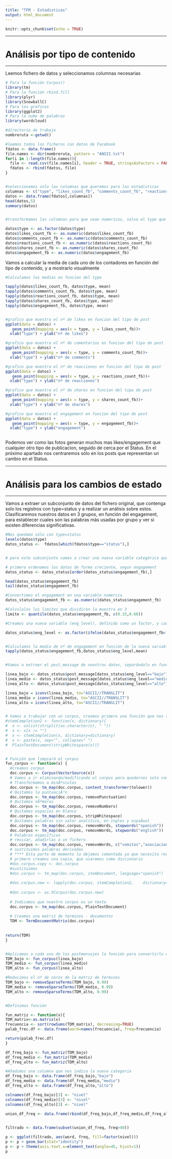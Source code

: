 ---
title: "TFM - Estadisticas"
output: html_document
---

```{r setup, include=FALSE}
knitr::opts_chunk$set(echo = TRUE)
```



******
# Análisis por tipo de contenido
******

Leemos fichero de datos y seleccionamos columnas necesarias

```{r}

# Para la función Corpus()
library(tm)
# Para la función rbind.fill
library(plyr)
library(SnowballC)
# Para los graficos
library(ggplot2)  
# Para la nube de palabras
library(wordcloud)

#directorio de trabajo
nombreruta <-getwd()

#leemos todos los ficheros con datos de Facebook
fdatos <- data.frame()
file.names <- dir(nombreruta, pattern = "ANSII.txt")
for(i in 1:length(file.names)){
  file <- read.csv(file.names[i], header = TRUE, stringsAsFactors = FALSE,encoding = "ANSII", sep="\t", fill=TRUE)
  fdatos <- rbind(fdatos, file)
}


#seleccionamos solo las columnas que queremos para las estadisticas
columnas <- c("type", "likes_count_fb", "comments_count_fb", "reactions_count_fb","shares_count_fb","engagement_fb")
datos <- data.frame(fdatos[,columnas])
head(datos,5)
summary(datos)


#transformamos las columnas para que sean numericos, salvo el type que sera un factor

datos$type <- as.factor(datos$type)
datos$likes_count_fb <- as.numeric(datos$likes_count_fb)
datos$comments_count_fb <- as.numeric(datos$comments_count_fb)
datos$reactions_count_fb <- as.numeric(datos$reactions_count_fb)
datos$shares_count_fb <- as.numeric(datos$shares_count_fb)
datos$engagement_fb <- as.numeric(datos$engagement_fb)


```

Vamos a calcular la media de cada uno de los contadores en función del tipo de contenido, y a mostrarlo visualmente

```{r}

#Calculamos las medias en funcion del type

tapply(datos$likes_count_fb, datos$type, mean)
tapply(datos$comments_count_fb, datos$type, mean)
tapply(datos$reactions_count_fb, datos$type, mean)
tapply(datos$shares_count_fb, datos$type, mean)
tapply(datos$engagement_fb, datos$type, mean)


#grafico que muestra el nº de likes en funcion del tipo de post
ggplot(data = datos) + 
   geom_point(mapping = aes(x = type, y = likes_count_fb))+
  xlab("type") + ylab("nº de likes")

#grafico que muestra el nº de comentarios en funcion del tipo de post
ggplot(data = datos) + 
   geom_point(mapping = aes(x = type, y = comments_count_fb))+
  xlab("type") + ylab("nº de comments")

#grafico que muestra el nº de reacciones en funcion del tipo de post
ggplot(data = datos) + 
   geom_point(mapping = aes(x = type, y = reactions_count_fb))+
  xlab("type") + ylab("nº de reacciones")

#grafico que muestra el nº de shares en funcion del tipo de post
ggplot(data = datos) + 
   geom_point(mapping = aes(x = type, y = shares_count_fb))+
  xlab("type") + ylab("nº de shares")

#grafico que muestra el engagement en funcion del tipo de post
ggplot(data = datos) + 
   geom_point(mapping = aes(x = type, y = engagement_fb))+
  xlab("type") + ylab("engagement")



```

Podemos ver como las fotos generan muchos mas likes/engagement que cualquier otro tipo de publicacion, seguido de cerca por el Status. En el próximo apartado nos centraremos sólo en los posts que representan un cambio en el Status.



******
# Análisis para los cambios de estado
******

Vamos a extraer un subconjunto de datos del fichero original, 
que contenga solo los registros con type=status y a realizar un análisis sobre estos. Clasificaremos nuestros datos en 3 grupos, en función del engagement, para establecer cuales son las palabras más usadas por grupo y ver si existen diferencias significativas.


```{r}

#Nos quedamo sólo con type=status
levels(datos$type)
datos_status <-  fdatos[which(fdatos$type=="status"),]


# para este subconjunto vamos a crear una nueva variable categórica que tome los valores(alto, medio, bajo) en función del engagement

# primero ordenamos los datos de forma creciente, segun engagement
datos_status <- datos_status[order(datos_status$engagement_fb),] 

head(datos_status$engagement_fb)
tail(datos_status$engagement_fb)

#Convertimos el engagement en una variable numercia
datos_status$engagement_fb <- as.numeric(datos_status$engagement_fb)

#Calculalos los limites que dividiran la muestra en 3
limite <- quantile(datos_status$engagement_fb, c(0.33,0.66))

#Creamos una nueva variable (eng_level), definida como un factor, y caracterizada por tener el valor 'bajo' para el 33% mas bajo de engagement, 'medio' para valores entre el 33% y el 66%  y 'alto' para el resto.

datos_status$eng_level <- as.factor(ifelse(datos_status$engagement_fb<  limite[1],"bajo", ifelse(datos_status$engagement_fb <  limite[2],"medio","alto")))


#Calculamos la media de nº de engagement en función de la nueva variable
tapply(datos_status$engagement_fb,datos_status$eng_level,mean)


#Vamos a extraer el post_message de nuestros datos, separándolo en función del engagement level

linea_bajo <- datos_status$post_message[datos_status$eng_level=="bajo"]
linea_medio <- datos_status$post_message[datos_status$eng_level=="medio"]
linea_alto <- datos_status$post_message[datos_status$eng_level=="alto"]

linea_bajo = iconv(linea_bajo, to="ASCII//TRANSLIT")
linea_medio = iconv(linea_medio, to="ASCII//TRANSLIT")
linea_alto = iconv(linea_alto, to="ASCII//TRANSLIT")


# Vamos a trabajar con un corpus, creamos primero una función que nos sirva para completar despues del stemming.
#stemCompletion2 <- function(x, dictionary){
#  x <- unlist(strsplit(as.character(x), " "))
#  x <- x[x != ""]
#  x <- stemCompletion(x, dictionary=dictionary)
#  x <- paste(x, sep="", collapse=" ")
#  PlainTextDocument(stripWhitespace(x))}


# Función que limpiará el corpus
fun_corpus <- function(x) {
  #creamos corpus
  doc.corpus <- Corpus(VectorSource(x))
  # Vamos a ir eliminando/modificando el corpus para quedarnos solo con     las palabras necesarias 
  # Transformamos a minÃºsculas
  doc.corpus <- tm_map(doc.corpus, content_transformer(tolower)) 
  # Quitamos la puntuaciÃ³n
  doc.corpus <- tm_map(doc.corpus, removePunctuation) 
  # Quitamos nÃºmeros
  doc.corpus <- tm_map(doc.corpus, removeNumbers)
  # Quitamos espacios en blanco
  doc.corpus <- tm_map(doc.corpus, stripWhitespace)
  # Quitamos palabras sin valor analitico, en ingles y espaÃ±ol
  doc.corpus <- tm_map(doc.corpus, removeWords, stopwords("spanish")) 
  doc.corpus <- tm_map(doc.corpus, removeWords, stopwords("english"))  
  # Palabras especificas
  # revisar, añadirlas a un fichero
  doc.corpus <- tm_map(doc.corpus, removeWords, c("vomitos","asociacion",   "enfermedad","sindrome","marfan","moebius","mas","asi","raras","wolfram"))   
  # sustituimos palabras derivadas 
  # **** Esta parte de momento la dejamos comentada ya que necesita revisión
  # primero creamos una copia, que usaremos como diccionario
  #doc.corpus.copy <- doc.corpus 
  #sustituimos
  #doc.corpus <- tm_map(doc.corpus, stemDocument, language="spanish")
  
  #doc.corpus.new <- lapply(doc.corpus, stemCompletion2,    dictionary=doc.corpus.copy)
  
  #doc.corpus <- as.VCorpus(doc.corpus.new)
  
  # Indicamos que nuestro corpus es un texto
  doc.corpus <- tm_map(doc.corpus, PlainTextDocument) 
  
  # Creamos una matriz de terminos - documentos
  TDM <- TermDocumentMatrix(doc.corpus)
  
  
return(TDM)  
}


#Aplicamos a cada uno de los postmensajes la función para convertirlo en un corpus y limpiarlo
TDM_bajo <- fun_corpus(linea_bajo)
TDM_medio <- fun_corpus(linea_medio)
TDM_alto <- fun_corpus(linea_alto)

#Reducimos el nº de ceros de la matriz de términos
TDM_bajo <- removeSparseTerms(TDM_bajo, 0.99)
TDM_medio <- removeSparseTerms(TDM_medio, 0.99)
TDM_alto <- removeSparseTerms(TDM_alto, 0.99)


#Definimos función

fun_matriz <- function(x){
TDM_matrix<-as.matrix(x)
frecuencia <- sort(rowSums(TDM_matrix), decreasing=TRUE)
palab_frec.df <- data.frame(word=names(frecuencia), freq=frecuencia)

return(palab_frec.df)
}

df_freq_bajo <- fun_matriz(TDM_bajo)
df_freq_medio <- fun_matriz(TDM_medio)
df_freq_alto <- fun_matriz(TDM_alto)

#Añadimos una columna que nos indica la nueva categoria
df_freq_bajo <- data.frame(df_freq_bajo,"bajo")
df_freq_medio <- data.frame(df_freq_medio,"medio")
df_freq_alto <- data.frame(df_freq_alto,"alto")

colnames(df_freq_bajo)[3] <- "nivel"
colnames(df_freq_medio)[3] <- "nivel"
colnames(df_freq_alto)[3] <- "nivel"

union_df_freq <- data.frame(rbind(df_freq_bajo,df_freq_medio,df_freq_alto))

                            
filtrado <- data.frame(subset(union_df_freq, freq>40))

p <- ggplot(filtrado, aes(word, freq, fill=factor(nivel)))  
p <- p + geom_bar(stat="identity")   
p <- p + theme(axis.text.x=element_text(angle=45, hjust=1))   
p 


```

